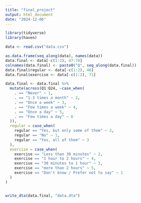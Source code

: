 ---
title: "final_project"
output: html_document
date: "2024-12-06"
---
```{r}
library(tidyverse)
library(haven)
```

```{r}
data <- read.csv("data.csv")

as.data.frame(seq_along(data), names(data))
data.final <- data[-c(1:2), 47:70]
colnames(data.final) <- paste0("Q", seq_along(data.final))
data.final$regular <- data[-c(1:2), 46]
data.final$exercise <- data[-c(1:2), 71]

data.final <- data.final %>% 
  mutate(across(Q1:Q24, ~case_when(
    . == "Never" ~ 1,
    . == "1-3 times a month" ~ 2,
    . == "Once a week" ~ 3,
    . == "Few times a week" ~ 4,
    . == "Once a day" ~ 5,
    . == "Few times a day" ~ 6
  )),
  regular = case_when(
    regular == "Yes, but only some of them" ~ 2,
    regular == "No" ~ 1,
    regular == "Yes, all of them" ~ 3
  ),
  exercise = case_when(
    exercise == "Less than 30 minutes" ~ 2,
    exercise == "1 hour to 2 hours" ~ 4,
    exercise == "30 minutes to 1 hour" ~ 3,
    exercise == "more than 2 hours" ~ 5,
    exercise == "Don't know / Prefer not to say" ~ 1
  )
)


write_dta(data.final, "data.dta")
```

